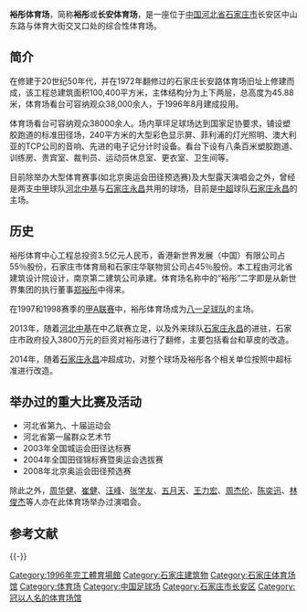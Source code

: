 {{unreferenced|time=2014-03-14T14:45:09+00:00}}
{{Infobox_Stadium 
| stadium_name = 裕彤体育场
| nickname = 裕彤国际体育中心、长安体育场
| image =[[File:Shijiazhuang_Yutong_Stadium.jpg|280px]]
| location = [[中华人民共和国|中国]][[石家庄|石家庄]][[长安区_(石家庄市)|长安区]]
| coordinates = 
| broke_ground = 1992年
| opened = 1996年8月
| owner = 石家庄市体育局
| operator = 
| pitch_size = 
| tenants = <center>[[八一足球队|八一足球队]](1997-1998)<br>[[石家庄天工足球俱乐部|石家庄天工]]（2007-2009）<br>[[河北中基|河北中基]](2011-2014)<br>[[石家庄永昌足球俱乐部|石家庄永昌]](2013-2018)<br>[[河北功夫足球俱乐部|河北功夫]]（2021-）</center> 
| seating_capacity = 38,000
}}

'''裕彤体育场'''，简称'''裕彤'''或'''长安体育场'''，是一座位于[[中国|中国]][[河北省|河北省]][[石家庄市|石家庄市]]长安区中山东路与体育大街交叉口处的综合性体育场。
== 简介 ==
在修建于20世纪50年代，并在1972年翻修过的石家庄长安路体育场旧址上修建而成，该工程总建筑面积100,400平方米，主体结构分为上下两层，总高度为45.88米，体育场看台可容纳观众38,000余人，于1996年8月建成投用。

体育场看台可容纳观众38000余人。场内草坪足球场达到国家足协要求，铺设塑胶跑道的标准田径场，240平方米的大型彩色显示屏、菲利浦的灯光照明、澳大利亚的TCP公司的音响、先进的电子记分计时设备。看台下设有八条百米塑胶跑道、训练房、贵宾室、裁判员、运动员休息室、更衣室、卫生间等。

目前除举办大型体育赛事(如北京奥运会田径预选赛)及大型露天演唱会之外，曾经是两支[[中国足球甲级联赛|中甲]]球队[[河北中基|河北中基]]与[[石家庄永昌|石家庄永昌]]共用的球场，目前是[[中国足球超级联赛|中超]]球队[[石家庄永昌|石家庄永昌]]的主场。

==历史==
裕彤体育中心工程总投资3.5亿元人民币，香港新世界发展（中国）有限公司占55％股份，石家庄市体育局和石家庄华联物贸公司占45％股份。本工程由河北省建筑设计院设计，南京第二建筑公司承建。体育场名称中的“裕彤”二字即是从新世界集团的执行董事[[郑裕彤|郑裕彤]]中得来。

在1997和1998赛季的[[甲A联赛|甲A联赛]]中，裕彤体育场成为[[八一足球队|八一足球队]]的主场。

2013年，随着[[河北中基|河北中基]]在中乙联赛立足，以及外来球队[[石家庄永昌|石家庄永昌]]的进驻，石家庄市政府投入3800万元的巨资对裕彤进行了翻修，主要包括看台和草皮的改造。

2014年，随着[[石家庄永昌|石家庄永昌]]冲超成功，对整个球场及裕彤各个相关单位按照中超标准进行改造。

== 举办过的重大比赛及活动 ==
*河北省第九、十届运动会
*河北省第一届群众艺术节
*2003年全国城运会田径达标赛
*2004年全国田径锦标赛暨奥运会选拔赛
*2008年北京奥运会田径预选赛
除此之外，[[周华健|周华健]]、[[崔健|崔健]]、[[汪峰|汪峰]]、[[张学友|张学友]]、[[五月天|五月天]]、[[王力宏|王力宏]]、[[周杰伦|周杰伦]]、[[陈奕迅|陈奕迅]]、[[林俊杰|林俊杰]]等人亦在此体育场举办过演唱会。

== 参考文献 ==
{{Reflist}}

{{-}}
{{2015中超主场}}

[[Category:1996年完工體育場館|Category:1996年完工體育場館]]
[[Category:石家庄建筑物|Category:石家庄建筑物]]
[[Category:石家庄体育场馆|Category:石家庄体育场馆]]
[[Category:体育场|Category:体育场]]
[[Category:中国足球场|Category:中国足球场]]
[[Category:石家庄市长安区|Category:石家庄市长安区]]
[[Category:冠以人名的体育场馆|Category:冠以人名的体育场馆]]